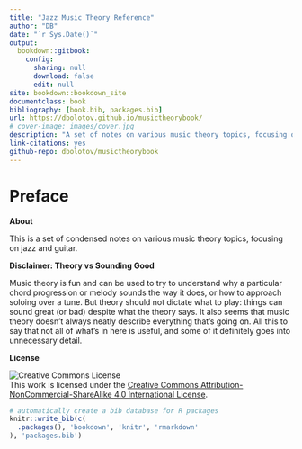 ```yaml
--- 
title: "Jazz Music Theory Reference"
author: "DB"
date: "`r Sys.Date()`"
output: 
  bookdown::gitbook:
    config:
      sharing: null
      download: false
      edit: null
site: bookdown::bookdown_site
documentclass: book
bibliography: [book.bib, packages.bib]
url: https://dbolotov.github.io/musictheorybook/
# cover-image: images/cover.jpg
description: "A set of notes on various music theory topics, focusing on jazz guitar."
link-citations: yes
github-repo: dbolotov/musictheorybook
---
```


# Preface {-}

**About**

This is a set of condensed notes on various music theory topics, focusing on jazz and guitar.

**Disclaimer: Theory vs Sounding Good**

Music theory is fun and can be used to try to understand why a particular chord progression or melody sounds the way it does, or how to approach soloing over a tune. But theory should not dictate what to play: things can sound great (or bad) despite what the theory says. It also seems that music theory doesn't always neatly describe everything that's going on. All this to say that not all of what's in here is useful, and some of it definitely goes into unnecessary detail.

**License**

![Creative Commons License](images/cc-by-nc-sa.png)  
This work is licensed under the [Creative Commons Attribution-NonCommercial-ShareAlike 4.0 International License](http://creativecommons.org/licenses/by-nc-sa/4.0/).

```r
# automatically create a bib database for R packages
knitr::write_bib(c(
  .packages(), 'bookdown', 'knitr', 'rmarkdown'
), 'packages.bib')
```
